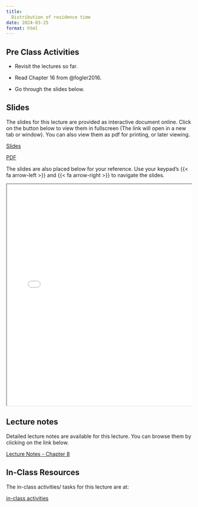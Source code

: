 ```yaml
---
title: 
  Distribution of residence time
date: 2024-03-25
format: html
---
```


## Pre Class Activities

- Revisit the lectures so far. 

- Read Chapter 16 from @fogler2016.

- Go through the slides below. 


<!--
:::{.grid}
::: {.g-col-5}

[pre-class activities](../../notes/11-distribution-of-residence-time/pre-class-activities.qmd){.btn .btn-success .btn-lg role="button"}

:::
:::
-->

## Slides

The slides for this lecture are provided as interactive document online. Click
on the button below to view them in fullscreen (The link will open in a new tab
or window). You can also view them as pdf for printing, or later viewing.  

:::{.grid}
::: {.g-col-1}
[Slides](../../slides/11-distribution-of-residence-time/index.qmd){target="_blank" .btn .btn-success .btn-lg role="button"}

:::

::: {.g-col-1}
[PDF](../../slides/11-distribution-of-residence-time/11-distribution-of-residence-time.pdf){target="_blank" .btn .btn-info .btn-lg role="button"}

:::
:::

The slides are also placed below for your reference. Use your keypad's
{{< fa arrow-left >}} and {{< fa arrow-right >}} to navigate the slides.

::: {.container style="position: relative;overflow: hidden;width:
100%;min-height:600px;"}
<iframe src="../../slides/11-distribution-of-residence-time/"
style="position=absolute;top: 0;left: 0;bottom: 0;right: 0;width:
100%;min-height:600px;"></iframe>
:::

<!--
## Videos

::: {.panel-tabset}
## Overview of chemical reaction engineering
{{< video https://www.youtube.com/embed/e3H5DPYlOF8 >}}

:::
-->

## Lecture notes

Detailed lecture notes are available for this lecture. 
You can browse them by
clicking on the link below. 

:::{.grid}
::: {.g-col-5}
[Lecture Notes - Chapter 8](../../notes/11-distribution-of-residence-time/Ranjeet_Notes_Fogler_Chapter 16 - RTD.pdf){.btn .btn-success .btn-lg role="button"}

:::
:::


## In-Class Resources

The in-class activities/ tasks for this lecture are at:

:::{.grid}
::: {.g-col-5}

[in-class activities](../../notes/11-distribution-of-residence-time/in-class-activities.qmd){.btn .btn-success .btn-lg role="button"}

:::
:::


